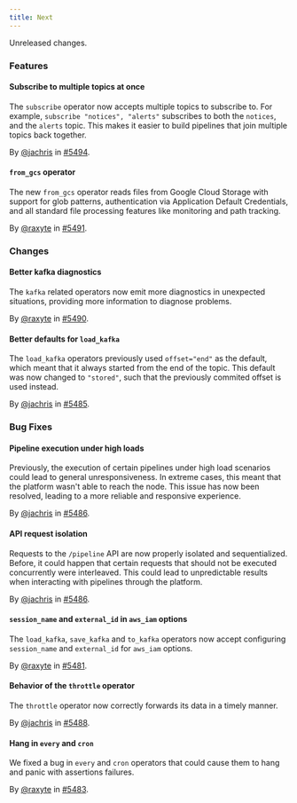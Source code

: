```yaml
---
title: Next
---
```


Unreleased changes.

### Features

#### Subscribe to multiple topics at once

The `subscribe` operator now accepts multiple topics to subscribe to. For
example, `subscribe "notices", "alerts"` subscribes to both the `notices`, and
the `alerts` topic. This makes it easier to build pipelines that join multiple
topics back together.

By [@jachris](https://github.com/jachris) in [#5494](https://github.com/tenzir/tenzir/pull/5494).

#### `from_gcs` operator

The new `from_gcs` operator reads files from Google Cloud Storage with support
for glob patterns, authentication via Application Default Credentials, and all
standard file processing features like monitoring and path tracking.

By [@raxyte](https://github.com/raxyte) in [#5491](https://github.com/tenzir/tenzir/pull/5491).

### Changes

#### Better kafka diagnostics

The `kafka` related operators now emit more diagnostics in unexpected
situations, providing more information to diagnose problems.

By [@raxyte](https://github.com/raxyte) in [#5490](https://github.com/tenzir/tenzir/pull/5490).

#### Better defaults for `load_kafka`

The `load_kafka` operators previously used `offset="end"` as the default, which
meant that it always started from the end of the topic. This default was now
changed to `"stored"`, such that the previously commited offset is used instead.

By [@jachris](https://github.com/jachris) in [#5485](https://github.com/tenzir/tenzir/pull/5485).

### Bug Fixes

#### Pipeline execution under high loads

Previously, the execution of certain pipelines under high load scenarios could
lead to general unresponsiveness. In extreme cases, this meant that the platform
wasn't able to reach the node. This issue has now been resolved, leading to a
more reliable and responsive experience.

By [@jachris](https://github.com/jachris) in [#5486](https://github.com/tenzir/tenzir/pull/5486).

#### API request isolation

Requests to the `/pipeline` API are now properly isolated and sequentialized.
Before, it could happen that certain requests that should not be executed
concurrently were interleaved. This could lead to unpredictable results when
interacting with pipelines through the platform.

By [@jachris](https://github.com/jachris) in [#5486](https://github.com/tenzir/tenzir/pull/5486).

#### `session_name` and `external_id` in `aws_iam` options

The `load_kafka`, `save_kafka` and `to_kafka` operators now accept configuring
`session_name` and `external_id` for `aws_iam` options.

By [@raxyte](https://github.com/raxyte) in [#5481](https://github.com/tenzir/tenzir/pull/5481).

#### Behavior of the `throttle` operator

The `throttle` operator now correctly forwards its data in a timely manner.

By [@jachris](https://github.com/jachris) in [#5488](https://github.com/tenzir/tenzir/pull/5488).

#### Hang in `every` and `cron`

We fixed a bug in `every` and `cron` operators that could cause them to hang
and panic with assertions failures.

By [@raxyte](https://github.com/raxyte) in [#5483](https://github.com/tenzir/tenzir/pull/5483).
